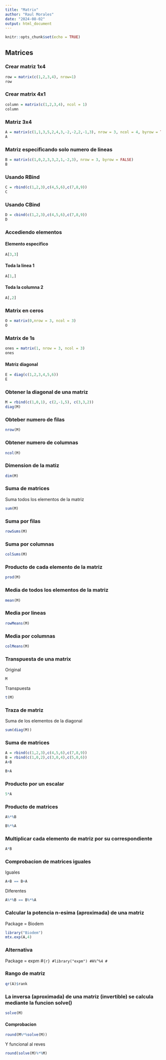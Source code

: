 ```yaml
---
title: "Matrix"
author: "Raul Morales"
date: "2024-08-02"
output: html_document
---
```


```r
knitr::opts_chunk$set(echo = TRUE)
```

## Matrices

### Crear matriz 1x4

```r
row = matrix(c(1,2,3,4), nrow=1)
row
```

### Crear matrix 4x1

```r
column = matrix(c(1,2,3,4), ncol = 1)
column
```

### Matriz 3x4
```r
A = matrix(c(1,1,3,5,2,4,3,-2,-2,2,-1,3), nrow = 3, ncol = 4, byrow = TRUE)
A
```

### Matriz especificando solo numero de lineas
```r
B = matrix(c(1,0,2,3,3,2,1,-2,3), nrow = 3, byrow = FALSE)
B
```

### Usando RBind
```r
C = rbind(c(1,2,3),c(4,5,6),c(7,8,9))
C
```

### Usando CBind
```r
D = cbind(c(1,2,3),c(4,5,6),c(7,8,9))
D
```

### Accediendo elementos
#### Elemento especifico
```r
A[3,3]
```
#### Toda la linea 1
```r
A[1,]
```
#### Toda la columna 2
```r
A[,2]
```
### Matrix en ceros
```r
O = matrix(0,nrow = 3, ncol = 3)
O
```
### Matrix de 1s
```r
ones = matrix(1, nrow = 3, ncol = 3)
ones
```
#### Matriz diagonal
```r
E = diag(c(1,2,3,4,5,6))
E
```
### Obtener la diagonal de una matriz
```r
M = rbind(c(1,0,1), c(2,-1,5), c(3,3,2))
diag(M)
```
### Obteber numero de filas
```r
nrow(M)
```
### Obtener numero de columnas
```r
ncol(M)
```
### Dimension de la matiz
```r
dim(M)
```

### Suma de matrices
Suma todos los elementos de la matriz
```r
sum(M)
```
### Suma por filas
```r
rowSums(M)
```
### Suma por columnas
```r
colSums(M)
```
### Producto de cada elemento de la matriz
```r
prod(M)
```
### Media de todos los elementos de la matriz
```r
mean(M)
```
### Media por lineas
```r
rowMeans(M)
```
### Media por columnas
```r
colMeans(M)
```
### Transpuesta de una matrix
Original
```r
M
```
Transpuesta
```r
t(M)
```
### Traza de matriz
Suma de los elementos de la diagonal
```r
sum(diag(M))
```
### Suma de matrices
```r
A = rbind(c(1,2,3),c(4,5,6),c(7,8,9))
B = rbind(c(1,0,2),c(3,0,4),c(5,0,6))
A+B
```
```r
B+A
```
### Producto por un escalar
```r
5*A
```

### Producto de matrices
```r
A%*%B
```

```r
B%*%A
```
### Multiplicar cada elemento de matriz por su correspondiente
```r
A*B
```
### Comprobacion de matrices iguales
Iguales
```r
A+B == B+A
```
Diferentes
```r
A%*%B == B%*%A
```

### Calcular la potencia n-esima (aproximada) de una matriz
Package = Biodem
```r
library("Biodem")
mtx.exp(A,4)
```
### Alternativa
Package = expm
#```{r}
#library("expm")
#A%^%4
#```

### Rango de matriz
```r
qr(A)$rank
```
### La inversa (aproximada) de una matriz (invertible) se calcula mediante la funcion solve()
```r
solve(M)
```
#### Comprobacion
```r
round(M%*%solve(M))
```
Y funcional al reves
```r
round(solve(M)%*%M)
```
